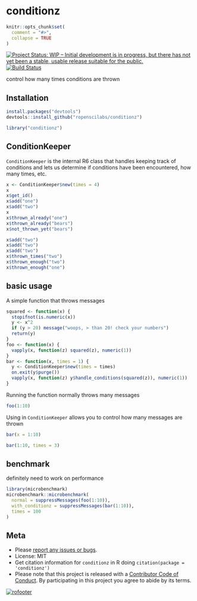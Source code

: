 conditionz
==========

```r
knitr::opts_chunk$set(
  comment = "#>",
  collapse = TRUE
)
```

[![Project Status: WIP – Initial development is in progress, but there has not yet been a stable, usable release suitable for the public.](https://www.repostatus.org/badges/latest/wip.svg)](https://www.repostatus.org/#wip)
[![Build Status](https://travis-ci.com/ropenscilabs/conditionz.svg?branch=master)](https://travis-ci.com/ropenscilabs/conditionz)

control how many times conditions are thrown

## Installation

```r
install.packages("devtools")
devtools::install_github("ropenscilabs/conditionz")
```

```r
library("conditionz")
```

## ConditionKeeper

`ConditionKeeper` is the internal R6 class that handles keeping track of 
conditions and lets us determine if conditions have been encountered,
how many times, etc.

```r
x <- ConditionKeeper$new(times = 4)
x
x$get_id()
x$add("one")
x$add("two")
x
x$thrown_already("one")
x$thrown_already("bears")
x$not_thrown_yet("bears")

x$add("two")
x$add("two")
x$add("two")
x$thrown_times("two")
x$thrown_enough("two")
x$thrown_enough("one")
```

## basic usage

A simple function that throws messages

```r
squared <- function(x) {
  stopifnot(is.numeric(x))
  y <- x^2
  if (y > 20) message("woops, > than 20! check your numbers")
  return(y)
}
foo <- function(x) {
  vapply(x, function(z) squared(z), numeric(1))
}
bar <- function(x, times = 1) {
  y <- ConditionKeeper$new(times = times)
  on.exit(y$purge())
  vapply(x, function(z) y$handle_conditions(squared(z)), numeric(1))
}
```

Running the function normally throws many messages

```r
foo(1:10)
```

Using in `ConditionKeeper` allows you to control how many messages
are thrown

```r
bar(x = 1:10)
```

```r
bar(1:10, times = 3)
```

## benchmark

definitely need to work on performance

```r
library(microbenchmark)
microbenchmark::microbenchmark(
  normal = suppressMessages(foo(1:10)),
  with_conditionz = suppressMessages(bar(1:10)),
  times = 100
)
```

## Meta

* Please [report any issues or bugs](https://github.com/ropenscilabs/conditionz/issues).
* License: MIT
* Get citation information for `conditionz` in R doing `citation(package = 'conditionz')`
* Please note that this project is released with a [Contributor Code of Conduct](CODE_OF_CONDUCT.md). By participating in this project you agree to abide by its terms.

[![rofooter](https://ropensci.org/public_images/github_footer.png)](https://ropensci.org)
